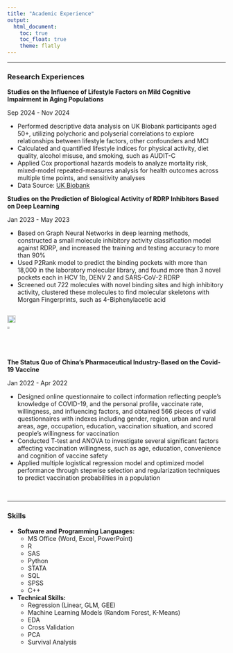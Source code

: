 ```yaml
---
title: "Academic Experience"
output: 
  html_document:
    toc: true
    toc_float: true
    theme: flatly
---
```


---

### Research Experiences

**Studies on the Influence of Lifestyle Factors on Mild Cognitive Impairment in Aging Populations**

Sep 2024 - Nov 2024

- Performed descriptive data analysis on UK Biobank participants aged 50+, utilizing polychoric and polyserial correlations to explore relationships between lifestyle factors, other confounders and MCI
- Calculated and quantified lifestyle indices for physical activity, diet quality, alcohol misuse, and smoking, such as AUDIT-C
- Applied Cox proportional hazards models to analyze mortality risk, mixed-model repeated-measures analysis for health outcomes across multiple time points, and sensitivity analyses
- Data Source: [UK Biobank](https://biobank.ndph.ox.ac.uk/ukb/browse.cgi?id=-2)

**Studies on the Prediction of Biological Activity of RDRP Inhibitors Based on Deep Learning**           

Jan 2023 - May 2023

- Based on Graph Neural Networks in deep learning methods, constructed a small molecule inhibitory activity classification model against RDRP, and increased the training and testing accuracy to more than 90%
- Used P2Rank model to predict the binding pockets with more than 18,000 in the laboratory molecular library, and found more than 3 novel pockets each in HCV 1b, DENV 2 and SARS-CoV-2 RDRP
- Screened out 722 molecules with novel binding sites and high inhibitory activity, clustered these molecules to find molecular skeletons with Morgan Fingerprints, such as 4-Biphenylacetic acid

<div style="display: flex; justify-content: space-between;">
  <img src="images/GIN.png" style="width:65%;"/>
  <img src="images/HCV.png" style="width:33%;"/>
</div>

<br>

**The Status Quo of China’s Pharmaceutical Industry-Based on the Covid-19 Vaccine**                 

Jan 2022 - Apr 2022

- Designed online questionnaire to collect information reflecting people’s knowledge of COVID-19, and the personal profile, vaccinate rate, willingness, and influencing factors, and obtained 566 pieces of valid questionnaires with indexes including gender, region, urban and rural areas, age, occupation, education, vaccination situation, and scored people’s willingness for vaccination
- Conducted T-test and ANOVA to investigate several significant factors affecting vaccination willingness, such as age, education, convenience and cognition of vaccine safety
- Applied multiple logistical regression model and optimized model performance through stepwise selection and regularization techniques to predict vaccination probabilities in a population

<br>

---

### Skills

- **Software and Programming Languages: **
  - MS Office (Word, Excel, PowerPoint)
  - R
  - SAS
  - Python
  - STATA
  - SQL
  - SPSS
  - C++
- **Technical Skills:**
  - Regression (Linear, GLM, GEE)
  - Machine Learning Models (Random Forest, K-Means)
  - EDA
  - Cross Validation
  - PCA
  - Survival Analysis















